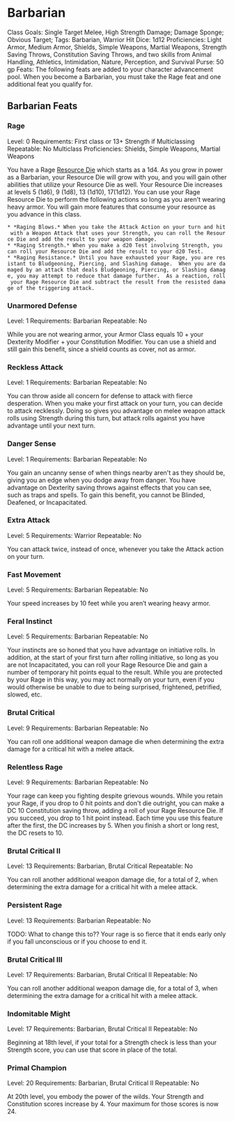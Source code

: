 = Barbarian =
Class Goals: Single Target Melee, High Strength Damage; Damage Sponge; Obvious Target;
Tags: Barbarian, Warrior
Hit Dice: 1d12
Proficiencies: Light Armor, Medium Armor, Shields, Simple Weapons, Martial Weapons, Strength Saving Throws, Constitution Saving Throws, and two skills from Animal Handling, Athletics, Intimidation, Nature, Perception, and Survival
Purse: 50 gp
Feats: The following feats are added to your character advancement pool.  When you become a Barbarian, you must take the Rage feat and one additional feat you qualify for.

== Barbarian Feats ==
=== Rage ===
Level: 0
Requirements: First class or 13+ Strength if Multiclassing
Repeatable: No
Multiclass Proficiencies: Shields, Simple Weapons, Martial Weapons

You have a Rage [[../resource-die|Resource Die]] which starts as a 1d4.  As you grow in power as a Barbarian, your Resource Die will grow with you, and you will gain other abilities that utilize your Resource Die as well.  Your Resource Die increases at levels 5 (1d6), 9 (1d8), 13 (1d10), 17(1d12). 
You can use your Rage Resource Die to perform the following actions so long as you aren't wearing heavy armor.  You will gain more features that consume your resource as you advance in this class.
 * *Raging Blows.* When you take the Attack Action on your turn and hit with a Weapon Attack that uses your Strength, you can roll the Resource Die and add the result to your weapon damage.  
 * *Raging Strength.* When you make a d20 Test involving Strength, you can roll your Resource Die and add the result to your d20 Test.
 * *Raging Resistance.* Until you have exhausted your Rage, you are resistant to Bludgeoning, Piercing, and Slashing damage.  When you are damaged by an attack that deals Bludgeoning, Piercing, or Slashing damage, you may attempt to reduce that damage further.  As a reaction, roll your Rage Resource Die and subtract the result from the resisted damage of the triggering attack.

=== Unarmored Defense ===
Level: 1
Requirements: Barbarian
Repeatable: No

While you are not wearing armor, your Armor Class equals 10 + your Dexterity Modifier + your Constitution Modifier.  You can use a shield and still gain this benefit, since a shield counts as cover, not as armor.

=== Reckless Attack ===
Level: 1
Requirements: Barbarian
Repeatable: No

You can throw aside all concern for defense to attack with fierce desperation.  When you make your first attack on your turn, you can decide to attack recklessly.  Doing so gives you advantage on melee weapon attack rolls using Strength during this turn, but attack rolls against you have advantage until your next turn.

=== Danger Sense ===
Level: 1
Requirements: Barbarian
Repeatable: No

You gain an uncanny sense of when things nearby aren't as they should be, giving you an edge when you dodge away from danger.  You have advantage on Dexterity saving throws against effects that you can see, such as traps and spells.  To gain this benefit, you cannot be Blinded, Deafened, or Incapacitated.

=== Extra Attack ===
Level: 5
Requirements: Warrior
Repeatable: No

You can attack twice, instead of once, whenever you take the Attack action on your turn.

=== Fast Movement ===
Level: 5
Requirements: Barbarian
Repeatable: No

Your speed increases by 10 feet while you aren’t wearing heavy armor.

=== Feral Instinct ===
Level: 5
Requirements: Barbarian
Repeatable: No

Your instincts are so honed that you have advantage on initiative rolls.  In addition, at the start of your first turn after rolling initiative, so long as you are not Incapacitated, you can roll your Rage Resource Die and gain a number of temporary hit points equal to the result.  While you are protected by your Rage in this way, you may act normally on your turn, even if you would otherwise be unable to due to being surprised, frightened, petrified, slowed, etc.

=== Brutal Critical ===
Level: 9
Requirements: Barbarian
Repeatable: No

You can roll one additional weapon damage die when determining the extra damage for a critical hit with a melee attack.  

=== Relentless Rage ===
Level: 9
Requirements: Barbarian
Repeatable: No

Your rage can keep you fighting despite grievous wounds.  While you retain your Rage, if you drop to 0 hit points and don't die outright, you can make a DC 10 Constitution saving throw, adding a roll of your Rage Resource Die.  If you succeed, you drop to 1 hit point instead.  Each time you use this feature after the first, the DC increases by 5.  When you finish a short or long rest, the DC resets to 10.

=== Brutal Critical II ===
Level: 13
Requirements: Barbarian, Brutal Critical
Repeatable: No

You can roll another additional weapon damage die, for a total of 2, when determining the extra damage for a critical hit with a melee attack.  

=== Persistent Rage ===
Level: 13
Requirements: Barbarian
Repeatable: No

TODO: What to change this to??
Your rage is so fierce that it ends early only if you fall unconscious or if you choose to end it.

=== Brutal Critical III ===
Level: 17
Requirements: Barbarian, Brutal Critical II
Repeatable: No

You can roll another additional weapon damage die, for a total of 3, when determining the extra damage for a critical hit with a melee attack.  

=== Indomitable Might ===
Level: 17
Requirements: Barbarian, Brutal Critical II
Repeatable: No

Beginning at 18th level, if your total for a Strength check is less than your Strength score, you can use that score in place of the total.

=== Primal Champion ===
Level: 20
Requirements: Barbarian, Brutal Critical II
Repeatable: No

At 20th level, you embody the power of the wilds. Your Strength and Constitution scores increase by 4. Your maximum for those scores is now 24.

